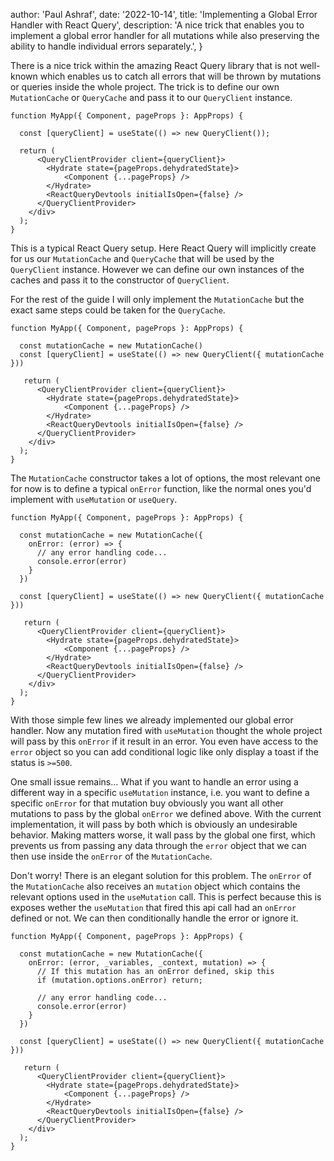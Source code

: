 
  author: 'Paul Ashraf',
  date: '2022-10-14',
  title: 'Implementing a Global Error Handler with React Query',
  description:
    'A nice trick that enables you to implement a global error handler for all mutations while also preserving the ability to handle individual errors separately.',
}


There is a nice trick within the amazing React Query library that is not well-known which enables us to catch all errors that will be thrown by mutations or queries inside the whole project. The trick is to define our own `MutationCache` or `QueryCache` and pass it to our `QueryClient` instance.

```tsx
function MyApp({ Component, pageProps }: AppProps) {

  const [queryClient] = useState(() => new QueryClient());

  return (
      <QueryClientProvider client={queryClient}>
        <Hydrate state={pageProps.dehydratedState}>
            <Component {...pageProps} />
        </Hydrate>
        <ReactQueryDevtools initialIsOpen={false} />
      </QueryClientProvider>
    </div>
  );
}
```

This is a typical React Query setup. Here React Query will implicitly create for us our `MutationCache` and `QueryCache` that will be used by the `QueryClient` instance. However we can define our own instances of the caches and pass it to the constructor of `QueryClient`.

For the rest of the guide I will only implement the `MutationCache` but the exact same steps could be taken for the `QueryCache`.

```tsx
function MyApp({ Component, pageProps }: AppProps) {

  const mutationCache = new MutationCache()
  const [queryClient] = useState(() => new QueryClient({ mutationCache }))

   return (
      <QueryClientProvider client={queryClient}>
        <Hydrate state={pageProps.dehydratedState}>
            <Component {...pageProps} />
        </Hydrate>
        <ReactQueryDevtools initialIsOpen={false} />
      </QueryClientProvider>
    </div>
  );
}
```

The `MutationCache` constructor takes a lot of options, the most relevant one for now is to define a typical `onError` function, like the normal ones you'd implement with `useMutation` or `useQuery`.

```tsx
function MyApp({ Component, pageProps }: AppProps) {

  const mutationCache = new MutationCache({
    onError: (error) => {
      // any error handling code...
      console.error(error)
    }
  })

  const [queryClient] = useState(() => new QueryClient({ mutationCache }))

   return (
      <QueryClientProvider client={queryClient}>
        <Hydrate state={pageProps.dehydratedState}>
            <Component {...pageProps} />
        </Hydrate>
        <ReactQueryDevtools initialIsOpen={false} />
      </QueryClientProvider>
    </div>
  );
}
```

With those simple few lines we already implemented our global error handler. Now any mutation fired with `useMutation` thought the whole project will pass by this `onError` if it result in an error. You even have access to the `error` object so you can add conditional logic like only display a toast if the status is `>=500`.

One small issue remains... What if you want to handle an error using a different way in a specific `useMutation` instance, i.e. you want to define a specific `onError` for that mutation buy obviously you want all other mutations to pass by the global `onError` we defined above. With the current implementation, it will pass by both which is obviously an undesirable behavior.
Making matters worse, it wall pass by the global one first, which prevents us from passing any data through the `error` object that we can then use inside the `onError` of the `MutationCache`.

Don't worry! There is an elegant solution for this problem. The `onError` of the `MutationCache` also receives an `mutation` object which contains the relevant options used in the `useMutation` call. This is perfect because this is exposes wether the `useMutation` that fired this api call had an `onError` defined or not. We can then conditionally handle the error or ignore it.

```tsx
function MyApp({ Component, pageProps }: AppProps) {

  const mutationCache = new MutationCache({
    onError: (error, _variables, _context, mutation) => {
      // If this mutation has an onError defined, skip this
      if (mutation.options.onError) return;

      // any error handling code...
      console.error(error)
    }
  })

  const [queryClient] = useState(() => new QueryClient({ mutationCache }))

   return (
      <QueryClientProvider client={queryClient}>
        <Hydrate state={pageProps.dehydratedState}>
            <Component {...pageProps} />
        </Hydrate>
        <ReactQueryDevtools initialIsOpen={false} />
      </QueryClientProvider>
    </div>
  );
}
```
